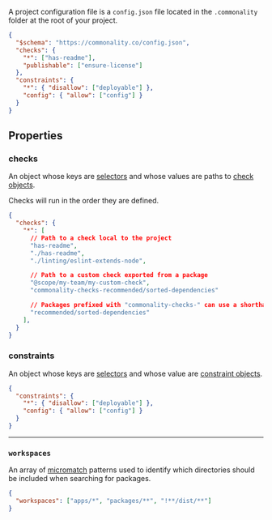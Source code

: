 A project configuration file is a `config.json` file located in the `.commonality` folder at the root of your project.

```json .commonality/config.json
{
  "$schema": "https://commonality.co/config.json",
  "checks": {
    "*": ["has-readme"],
    "publishable": ["ensure-license"]
  },
  "constraints": {
    "*": { "disallow": ["deployable"] },
    "config": { "allow": ["config"] }
  }
}
```

## Properties

### checks

An object whose keys are [selectors](/selectors) and whose values are paths to [check objects](/reference/check-object).

<Info>Checks will run in the order they are defined.</Info>

```json .commonality/config.json
{
  "checks": {
    "*": [
      // Path to a check local to the project
      "has-readme",
      "./has-readme",
      "./linting/eslint-extends-node",

      // Path to a custom check exported from a package
      "@scope/my-team/my-custom-check",
      "commonality-checks-recommended/sorted-dependencies"

      // Packages prefixed with "commonality-checks-" can use a shorthand
      "recommended/sorted-dependencies"
    ],
  }
}
```

### constraints

An object whose keys are [selectors](/selectors) and whose value are [constraint objects](/reference/constraint-object).

```json .commonality/config.json
{
  "constraints": {
    "*": { "disallow": ["deployable"] },
    "config": { "allow": ["config"] }
  }
}
```

---

### `workspaces`

An array of [micromatch](https://github.com/micromatch/micromatch) patterns used to identify which directories should be included when searching for packages.

```json .commonality/config.json
{
  "workspaces": ["apps/*", "packages/**", "!**/dist/**"]
}
```
